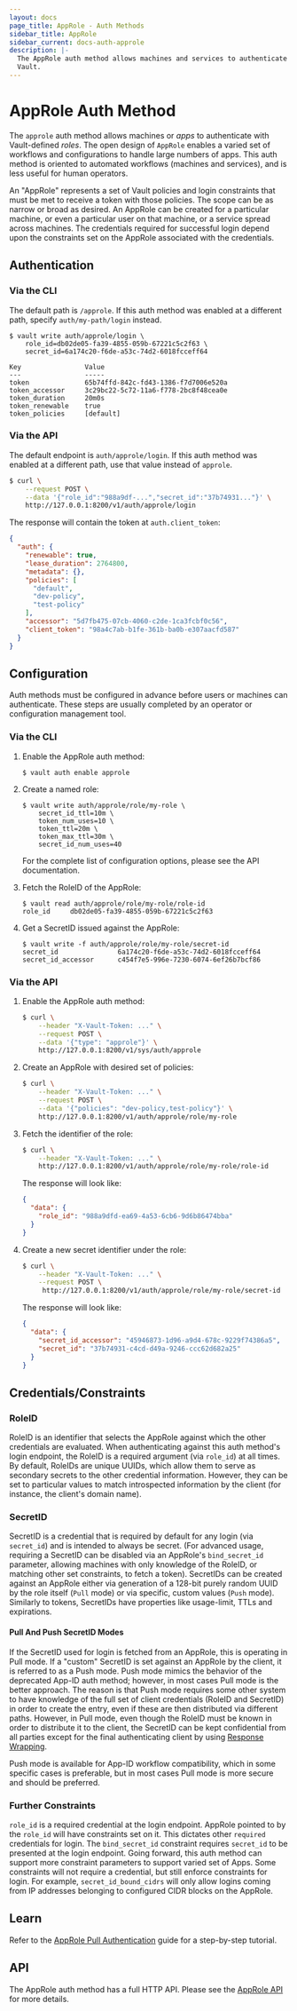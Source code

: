 ```yaml
---
layout: docs
page_title: AppRole - Auth Methods
sidebar_title: AppRole
sidebar_current: docs-auth-approle
description: |-
  The AppRole auth method allows machines and services to authenticate with
  Vault.
---
```


# AppRole Auth Method

The `approle` auth method allows machines or _apps_ to authenticate with
Vault-defined _roles_. The open design of `AppRole` enables a varied set of
workflows and configurations to handle large numbers of apps. This auth method
is oriented to automated workflows (machines and services), and is less useful
for human operators.

An "AppRole" represents a set of Vault policies and login constraints that must
be met to receive a token with those policies. The scope can be as narrow or
broad as desired. An AppRole can be created for a particular machine, or even
a particular user on that machine, or a service spread across machines. The
credentials required for successful login depend upon the constraints set on
the AppRole associated with the credentials.

## Authentication

### Via the CLI

The default path is `/approle`. If this auth method was enabled at a different
path, specify `auth/my-path/login` instead.

```text
$ vault write auth/approle/login \
    role_id=db02de05-fa39-4855-059b-67221c5c2f63 \
    secret_id=6a174c20-f6de-a53c-74d2-6018fcceff64

Key                Value
---                -----
token              65b74ffd-842c-fd43-1386-f7d7006e520a
token_accessor     3c29bc22-5c72-11a6-f778-2bc8f48cea0e
token_duration     20m0s
token_renewable    true
token_policies     [default]
```

### Via the API

The default endpoint is `auth/approle/login`. If this auth method was enabled
at a different path, use that value instead of `approle`.

```sh
$ curl \
    --request POST \
    --data '{"role_id":"988a9df-...","secret_id":"37b74931..."}' \
    http://127.0.0.1:8200/v1/auth/approle/login
```

The response will contain the token at `auth.client_token`:

```json
{
  "auth": {
    "renewable": true,
    "lease_duration": 2764800,
    "metadata": {},
    "policies": [
      "default",
      "dev-policy",
      "test-policy"
    ],
    "accessor": "5d7fb475-07cb-4060-c2de-1ca3fcbf0c56",
    "client_token": "98a4c7ab-b1fe-361b-ba0b-e307aacfd587"
  }
}
```

## Configuration

Auth methods must be configured in advance before users or machines can
authenticate. These steps are usually completed by an operator or configuration
management tool.

### Via the CLI

1. Enable the AppRole auth method:

    ```text
    $ vault auth enable approle
    ```

1. Create a named role:

    ```text
    $ vault write auth/approle/role/my-role \
        secret_id_ttl=10m \
        token_num_uses=10 \
        token_ttl=20m \
        token_max_ttl=30m \
        secret_id_num_uses=40
    ```

    For the complete list of configuration options, please see the API
    documentation.

1. Fetch the RoleID of the AppRole:

    ```text
    $ vault read auth/approle/role/my-role/role-id
    role_id     db02de05-fa39-4855-059b-67221c5c2f63
    ```

1. Get a SecretID issued against the AppRole:

    ```text
    $ vault write -f auth/approle/role/my-role/secret-id
    secret_id               6a174c20-f6de-a53c-74d2-6018fcceff64
    secret_id_accessor      c454f7e5-996e-7230-6074-6ef26b7bcf86
    ```

### Via the API

1. Enable the AppRole auth method:

    ```sh
    $ curl \
        --header "X-Vault-Token: ..." \
        --request POST \
        --data '{"type": "approle"}' \
        http://127.0.0.1:8200/v1/sys/auth/approle
    ```

1. Create an AppRole with desired set of policies:

    ```sh
    $ curl \
        --header "X-Vault-Token: ..." \
        --request POST \
        --data '{"policies": "dev-policy,test-policy"}' \
        http://127.0.0.1:8200/v1/auth/approle/role/my-role
    ```

1. Fetch the identifier of the role:

    ```sh
    $ curl \
        --header "X-Vault-Token: ..." \
        http://127.0.0.1:8200/v1/auth/approle/role/my-role/role-id
    ```

    The response will look like:

    ```json
    {
      "data": {
        "role_id": "988a9dfd-ea69-4a53-6cb6-9d6b86474bba"
      }
    }
    ```

1. Create a new secret identifier under the role:

    ```sh
    $ curl \
        --header "X-Vault-Token: ..." \
        --request POST \
         http://127.0.0.1:8200/v1/auth/approle/role/my-role/secret-id
    ```

    The response will look like:

    ```json
    {
      "data": {
        "secret_id_accessor": "45946873-1d96-a9d4-678c-9229f74386a5",
        "secret_id": "37b74931-c4cd-d49a-9246-ccc62d682a25"
      }
    }
    ```

## Credentials/Constraints

### RoleID

RoleID is an identifier that selects the AppRole against which the other
credentials are evaluated. When authenticating against this auth method's login
endpoint, the RoleID is a required argument (via `role_id`) at all times. By
default, RoleIDs are unique UUIDs, which allow them to serve as secondary
secrets to the other credential information. However, they can be set to
particular values to match introspected information by the client (for
instance, the client's domain name).

### SecretID

SecretID is a credential that is required by default for any login (via
`secret_id`) and is intended to always be secret. (For advanced usage,
requiring a SecretID can be disabled via an AppRole's `bind_secret_id`
parameter, allowing machines with only knowledge of the RoleID, or matching
other set constraints, to fetch a token). SecretIDs can be created against an
AppRole either via generation of a 128-bit purely random UUID by the role
itself (`Pull` mode) or via specific, custom values (`Push` mode). Similarly to
tokens, SecretIDs have properties like usage-limit, TTLs and expirations.

#### Pull And Push SecretID Modes

If the SecretID used for login is fetched from an AppRole, this is operating in
Pull mode. If a "custom" SecretID is set against an AppRole by the client, it
is referred to as a Push mode. Push mode mimics the behavior of the deprecated
App-ID auth method; however, in most cases Pull mode is the better approach. The
reason is that Push mode requires some other system to have knowledge of the
full set of client credentials (RoleID and SecretID) in order to create the
entry, even if these are then distributed via different paths. However, in Pull
mode, even though the RoleID must be known in order to distribute it to the
client, the SecretID can be kept confidential from all parties except for the
final authenticating client by using [Response
Wrapping](/docs/concepts/response-wrapping.html).

Push mode is available for App-ID workflow compatibility, which in some
specific cases is preferable, but in most cases Pull mode is more secure and
should be preferred.

### Further Constraints

`role_id` is a required credential at the login endpoint. AppRole pointed to by
the `role_id` will have constraints set on it. This dictates other `required`
credentials for login. The `bind_secret_id` constraint requires `secret_id` to
be presented at the login endpoint.  Going forward, this auth method can support
more constraint parameters to support varied set of Apps. Some constraints will
not require a credential, but still enforce constraints for login.  For
example, `secret_id_bound_cidrs` will only allow logins coming from IP addresses
belonging to configured CIDR blocks on the AppRole.

## Learn

Refer to the [AppRole Pull
Authentication](https://learn.hashicorp.com/vault/identity-access-management/iam-authentication)
guide for a step-by-step tutorial.

## API

The AppRole auth method has a full HTTP API. Please see the
[AppRole API](/api/auth/approle/index.html) for more
details.
